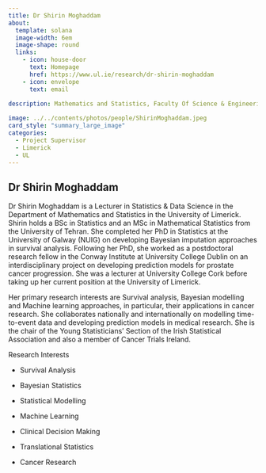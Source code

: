 ```yaml
---
title: Dr Shirin Moghaddam
about:
  template: solana
  image-width: 6em
  image-shape: round
  links:
    - icon: house-door
      text: Homepage
      href: https://www.ul.ie/research/dr-shirin-moghaddam
    - icon: envelope
      text: email
      
description: Mathematics and Statistics, Faculty Of Science & Engineering, University of Limerick

image: ../../contents/photos/people/ShirinMoghaddam.jpeg
card_style: "summary_large_image"
categories:
  - Project Supervisor
  - Limerick
  - UL
---
```


## Dr Shirin Moghaddam

Dr Shirin Moghaddam is a Lecturer in Statistics & Data Science in the Department of Mathematics and Statistics in the University of Limerick. Shirin holds a BSc in Statistics and an MSc in Mathematical Statistics from the University of Tehran. She completed her PhD in Statistics at the University of Galway (NUIG) on developing Bayesian imputation approaches in survival analysis. Following her PhD, she worked as a postdoctoral research fellow in the Conway Institute at University College Dublin on an interdisciplinary project on developing prediction models for prostate cancer progression. She was a lecturer at University College Cork before taking up her current position at the University of Limerick.

Her primary research interests are Survival analysis, Bayesian modelling and Machine learning approaches, in particular, their applications in cancer research. She collaborates nationally and internationally on modelling time-to-event data and developing prediction models in medical research. She is the chair of the Young Statisticians' Section of the Irish Statistical Association and also a member of Cancer Trials Ireland.

Research Interests

-   Survival Analysis

-   Bayesian Statistics

-   Statistical Modelling

-   Machine Learning

-   Clinical Decision Making

-   Translational Statistics

-   Cancer Research
